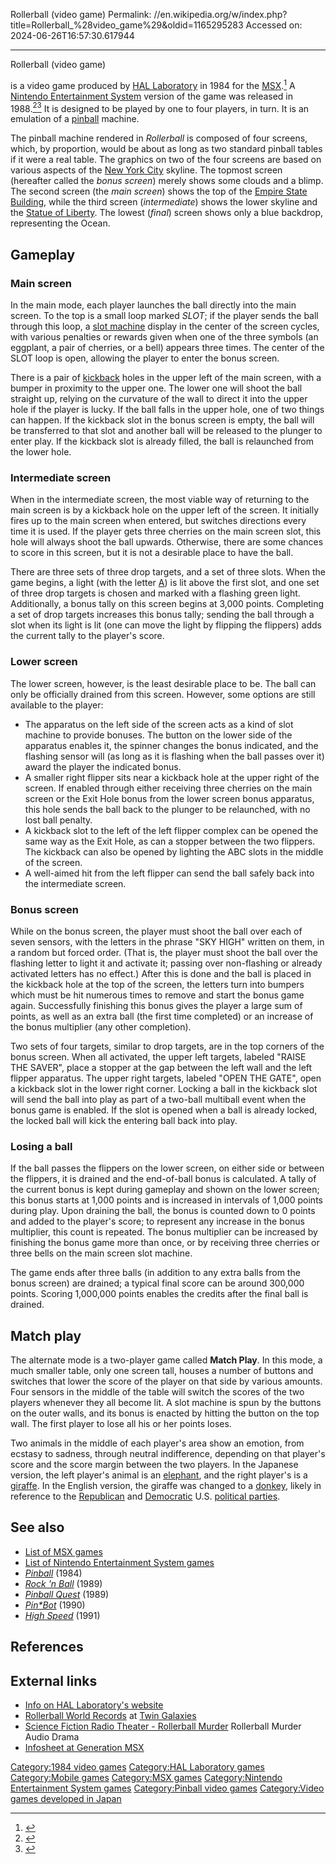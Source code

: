 Rollerball (video game)
Permalink: //en.wikipedia.org/w/index.php?title=Rollerball_%28video_game%29&oldid=1165295283
Accessed on: 2024-06-26T16:57:30.617944



------
Rollerball (video game)
{{more citations needed|date=July 2022}}

{{Infobox video game
|title = Rollerball (video game) 
|image = Rollerball NES cover.jpg
|caption = NES cover art
|developer = [[HAL Laboratory]]
|publisher = HAL Laboratory
|producer = [[Satoru Iwata]]
|designer = [[Satoshi Matsuoka]] (MSX)<br> Makoto Kanai (NES)
|composer = Hideki Kanazashi, Hiroaki Suga
|platforms = [[MSX]], [[NES|Famicom/NES]]
|released = '''MSX'''{{vgrelease|JP|1984}}'''Famicom/NES'''{{vgrelease|JP|December 20, 1988|NA|February 1990|EU|1992}}
|genre = [[Pinball game|Pinball]]
|modes = [[Single-player video game|Single-player]] <br> [[Multiplayer video game|Multiplayer]] <small>(up to 4 players)</small>
}}

{{nihongo|'''''Rollerball'''''|ローラーボール|Rōrābōru}} is a video game produced by [[HAL Laboratory]] in 1984 for the [[MSX]].<ref>{{Cite web |title=Rollerball (1984) |url=https://www.mobygames.com/game/rollerball |access-date=2022-07-17 |website=MobyGames}}</ref> A [[Nintendo Entertainment System]] version of the game was released in 1988.<ref>{{Cite web |title=Rollerball |url=https://www.igdb.com/g/2tl |access-date=2022-07-17 |website=IGDB.com |language=en}}</ref><ref>{{Cite web |title=Rollerball (NES) - The Cutting Room Floor |url=https://tcrf.net/Rollerball_(NES) |access-date=2022-07-17 |website=tcrf.net}}</ref> It is designed to be played by one to four players, in turn. It is an emulation of a [[pinball]] machine.

The pinball machine rendered in ''Rollerball'' is composed of four screens, which, by proportion, would be about as long as two standard pinball tables if it were a real table.  The graphics on two of the four screens are based on various aspects of the [[New York City]] skyline.  The topmost screen (hereafter called the ''bonus screen'') merely shows some clouds and a blimp.  The second screen (the ''main screen'') shows the top of the [[Empire State Building]], while the third screen (''intermediate'') shows the lower skyline and the [[Statue of Liberty]].  The lowest (''final'') screen shows only a blue backdrop, representing the Ocean.

==Gameplay==
===Main screen===
In the main mode, each player launches the ball directly into the main screen.  To the top is a small loop marked ''SLOT''; if the player sends the ball through this loop, a [[slot machine]] display in the center of the screen cycles, with various penalties or rewards given when one of the three symbols (an eggplant, a pair of cherries, or a bell) appears three times.  The center of the SLOT loop is open, allowing the player to enter the bonus screen.

There is a pair of [[Kickback (gaming)|kickback]] holes in the upper left of the main screen, with a bumper in proximity to the upper one.  The lower one will shoot the ball straight up, relying on the curvature of the wall to direct it into the upper hole if the player is lucky.  If the ball falls in the upper hole, one of two things can happen.  If the kickback slot in the bonus screen is empty, the ball will be transferred to that slot and another ball will be released to the plunger to enter play.  If the kickback slot is already filled, the ball is relaunched from the lower hole.

===Intermediate screen===
When in the intermediate screen, the most viable way of returning to the main screen is by a kickback hole on the upper left of the screen.  It initially fires up to the main screen when entered, but switches directions every time it is used.  If the player gets three cherries on the main screen slot, this hole will always shoot the ball upwards.  Otherwise, there are some chances to score in this screen, but it is not a desirable place to have the ball.

There are three sets of three drop targets, and a set of three slots.  When the game begins, a light (with the letter [[A]]) is lit above the first slot, and one set of three drop targets is chosen and marked with a flashing green light.  Additionally, a bonus tally on this screen begins at 3,000 points.  Completing a set of drop targets increases this bonus tally; sending the ball through a slot when its light is lit (one can move the light by flipping the flippers) adds the current tally to the player's score.

===Lower screen===
The lower screen, however, is the least desirable place to be.  The ball can only be officially drained from this screen.  However, some options are still available to the player:

* The apparatus on the left side of the screen acts as a kind of slot machine to provide bonuses.  The button on the lower side of the apparatus enables it, the spinner changes the bonus indicated, and the flashing sensor will (as long as it is flashing when the ball passes over it) award the player the indicated bonus.
* A smaller right flipper sits near a kickback hole at the upper right of the screen.  If enabled through either receiving three cherries on the main screen or the Exit Hole bonus from the lower screen bonus apparatus, this hole sends the ball back to the plunger to be relaunched, with no lost ball penalty.
* A kickback slot to the left of the left flipper complex can be opened the same way as the Exit Hole, as can a stopper between the two flippers.  The kickback can also be opened by lighting the ABC slots in the middle of the screen.
* A well-aimed hit from the left flipper can send the ball safely back into the intermediate screen.

===Bonus screen===
While on the bonus screen, the player must shoot the ball over each of seven sensors, with the letters in the phrase "SKY HIGH" written on them, in a random but forced order.  (That is, the player must shoot the ball over the flashing letter to light it and activate it; passing over non-flashing or already activated letters has no effect.)  After this is done and the ball is placed in the kickback hole at the top of the screen, the letters turn into bumpers which must be hit numerous times to remove and start the bonus game again.  Successfully finishing this bonus gives the player a large sum of points, as well as an extra ball (the first time completed) or an increase of the bonus multiplier (any other completion).

Two sets of four targets, similar to drop targets, are in the top corners of the bonus screen.  When all activated, the upper left targets, labeled "RAISE THE SAVER", place a stopper at the gap between the left wall and the left flipper apparatus.  The upper right targets, labeled "OPEN THE GATE", open a kickback slot in the lower right corner.  Locking a ball in the kickback slot will send the ball into play as part of a two-ball multiball event when the bonus game is enabled.  If the slot is opened when a ball is already locked, the locked ball will kick the entering ball back into play.

===Losing a ball===
If the ball passes the flippers on the lower screen, on either side or between the flippers, it is drained and the end-of-ball bonus is calculated.  A tally of the current bonus is kept during gameplay and shown on the lower screen; this bonus starts at 1,000 points and is increased in intervals of 1,000 points during play.  Upon draining the ball, the bonus is counted down to 0 points and added to the player's score; to represent any increase in the bonus multiplier, this count is repeated.  The bonus multiplier can be increased by finishing the bonus game more than once, or by receiving three cherries or three bells on the main screen slot machine.

The game ends after three balls (in addition to any extra balls from the bonus screen) are drained; a typical final score can be around 300,000 points.  Scoring 1,000,000 points enables the credits after the final ball is drained.

==Match play==
The alternate mode is a two-player game called '''Match Play'''.  In this mode, a much smaller table, only one screen tall, houses a number of buttons and switches that lower the score of the player on that side by various amounts.  Four sensors in the middle of the table will switch the scores of the two players whenever they all become lit.  A slot machine is spun by the buttons on the outer walls, and its bonus is enacted by hitting the button on the top wall.  The first player to lose all his or her points loses.

Two animals in the middle of each player's area show an emotion, from ecstasy to sadness, through neutral indifference, depending on that player's score and the score margin between the two players.  In the Japanese version, the left player's animal is an [[elephant]], and the right player's is a [[giraffe]].  In the English version, the giraffe was changed to a [[donkey]], likely in reference to the [[United States Republican Party|Republican]] and [[United States Democratic Party|Democratic]] U.S. [[political party|political parties]].

==See also==
*[[List of MSX games]]
*[[List of Nintendo Entertainment System games]]
*''[[Pinball (1984 video game)|Pinball]]'' (1984)
*''[[Rock 'n Ball]]'' (1989)
*''[[Pinball Quest]]'' (1989)
*''[[Pin*Bot (video game)|Pin*Bot]]'' (1990)
*''[[High Speed (video game)|High Speed]]'' (1991)

==References==
{{Reflist}}

==External links==
*[https://www.hallab.co.jp/works/detail/000767/ Info on HAL Laboratory's website]
*[http://www.twingalaxies.com/index.aspx?c=22&pi=23&gi=2079&vi=3540 Rollerball World Records] at [[Twin Galaxies]]
*[http://moonbooks.net/scifi/rollerball-murder/ Science Fiction Radio Theater - Rollerball Murder] {{Webarchive|url=https://web.archive.org/web/20081005074800/http://moonbooks.net/scifi/rollerball-murder/ |date=2008-10-05 }} Rollerball Murder Audio Drama
*[http://generation-msx.nl/msxdb/softwareinfo/360 Infosheet at Generation MSX]

{{Authority control}}

[[Category:1984 video games]]
[[Category:HAL Laboratory games]]
[[Category:Mobile games]]
[[Category:MSX games]]
[[Category:Nintendo Entertainment System games]]
[[Category:Pinball video games]]
[[Category:Video games developed in Japan]]